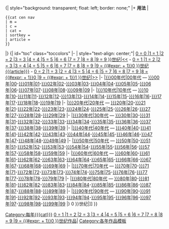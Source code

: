 <noinclude>{| style="background: transparent; float: left; border: none;"
|+ '''用法'''
|<nowiki></nowiki>
<pre>{{cat cen nav
| m =
| c =
| cat =
| sortkey =
| article =
}}</pre>
|}
</noinclude>{| id="toc" class="toccolors"
|-
| style="text-align: center;"| [[:Category:{{#switch:{{{c}}}
|0 = {{{m|}}}0
|1 = {{{m|}}}1
|2 = {{{m|}}}2
|3 = {{{m|}}}3
|4 = {{{m|}}}4
|5 = {{{m|}}}5
|6 = {{{m|}}}6
|7 = {{{m|}}}7
|8 = {{{m|}}}8
|9 = {{{m|}}}9
}}世纪{{{cat}}}|<<]] - [[{{#switch:{{{c}}}
|0 = {{{m|}}}1
|1 = {{{m|}}}2
|2 = {{{m|}}}3
|3 = {{{m|}}}4
|4 = {{{m|}}}5
|5 = {{{m|}}}6
|6 = {{{m|}}}7
|7 = {{{m|}}}8
|8 = {{{m|}}}9
|9 = {{#expr:{{{m|}}} + 1}}0
}}世纪]][[{{{article}}}]] - [[:Category:{{#switch:{{{c}}}
|0 = {{{m|}}}2
|1 = {{{m|}}}3
|2 = {{{m|}}}4
|3 = {{{m|}}}5
|4 = {{{m|}}}6
|5 = {{{m|}}}7
|6 = {{{m|}}}8
|7 = {{{m|}}}9
|8 = {{#expr:{{{m|}}} + 1}}0
|9 = {{#expr:{{{m|}}} + 1}}1
}}世纪{{{cat}}}|>>]]
|-
|[[:Category:{{{m|}}}{{{c|}}}00年代{{{cat}}}|{{{m|}}}{{{c|}}}00年代{{{cat}}}]] — [[:Category:{{{m|}}}{{{c|}}}00年{{{cat}}}|{{{m|}}}{{{c|}}}00]]-[[:Category:{{{m|}}}{{{c|}}}01年{{{cat}}}|{{{m|}}}{{{c|}}}01]]-[[:Category:{{{m|}}}{{{c|}}}02年{{{cat}}}|{{{m|}}}{{{c|}}}02]]-[[:Category:{{{m|}}}{{{c|}}}03年{{{cat}}}|{{{m|}}}{{{c|}}}03]]-[[:Category:{{{m|}}}{{{c|}}}04年{{{cat}}}|{{{m|}}}{{{c|}}}04]]-[[:Category:{{{m|}}}{{{c|}}}05年{{{cat}}}|{{{m|}}}{{{c|}}}05]]-[[:Category:{{{m|}}}{{{c|}}}06年{{{cat}}}|{{{m|}}}{{{c|}}}06]]-[[:Category:{{{m|}}}{{{c|}}}07年{{{cat}}}|{{{m|}}}{{{c|}}}07]]-[[:Category:{{{m|}}}{{{c|}}}08年{{{cat}}}|{{{m|}}}{{{c|}}}08]]-[[:Category:{{{m|}}}{{{c|}}}09年{{{cat}}}|{{{m|}}}{{{c|}}}09]]
|-
|[[:Category:{{{m|}}}{{{c|}}}10年代{{{cat}}}|{{{m|}}}{{{c|}}}10年代{{{cat}}}]] — [[:Category:{{{m|}}}{{{c|}}}10年{{{cat}}}|{{{m|}}}{{{c|}}}10]]-[[:Category:{{{m|}}}{{{c|}}}11年{{{cat}}}|{{{m|}}}{{{c|}}}11]]-[[:Category:{{{m|}}}{{{c|}}}12年{{{cat}}}|{{{m|}}}{{{c|}}}12]]-[[:Category:{{{m|}}}{{{c|}}}13年{{{cat}}}|{{{m|}}}{{{c|}}}13]]-[[:Category:{{{m|}}}{{{c|}}}14年{{{cat}}}|{{{m|}}}{{{c|}}}14]]-[[:Category:{{{m|}}}{{{c|}}}15年{{{cat}}}|{{{m|}}}{{{c|}}}15]]-[[:Category:{{{m|}}}{{{c|}}}16年{{{cat}}}|{{{m|}}}{{{c|}}}16]]-[[:Category:{{{m|}}}{{{c|}}}17年{{{cat}}}|{{{m|}}}{{{c|}}}17]]-[[:Category:{{{m|}}}{{{c|}}}18年{{{cat}}}|{{{m|}}}{{{c|}}}18]]-[[:Category:{{{m|}}}{{{c|}}}19年{{{cat}}}|{{{m|}}}{{{c|}}}19]]
|-
|[[:Category:{{{m|}}}{{{c|}}}20年代{{{cat}}}|{{{m|}}}{{{c|}}}20年代{{{cat}}}]] — [[:Category:{{{m|}}}{{{c|}}}20年{{{cat}}}|{{{m|}}}{{{c|}}}20]]-[[:Category:{{{m|}}}{{{c|}}}21年{{{cat}}}|{{{m|}}}{{{c|}}}21]]-[[:Category:{{{m|}}}{{{c|}}}22年{{{cat}}}|{{{m|}}}{{{c|}}}22]]-[[:Category:{{{m|}}}{{{c|}}}23年{{{cat}}}|{{{m|}}}{{{c|}}}23]]-[[:Category:{{{m|}}}{{{c|}}}24年{{{cat}}}|{{{m|}}}{{{c|}}}24]]-[[:Category:{{{m|}}}{{{c|}}}25年{{{cat}}}|{{{m|}}}{{{c|}}}25]]-[[:Category:{{{m|}}}{{{c|}}}26年{{{cat}}}|{{{m|}}}{{{c|}}}26]]-[[:Category:{{{m|}}}{{{c|}}}27年{{{cat}}}|{{{m|}}}{{{c|}}}27]]-[[:Category:{{{m|}}}{{{c|}}}28年{{{cat}}}|{{{m|}}}{{{c|}}}28]]-[[:Category:{{{m|}}}{{{c|}}}29年{{{cat}}}|{{{m|}}}{{{c|}}}29]]
|-
|[[:Category:{{{m|}}}{{{c|}}}30年代{{{cat}}}|{{{m|}}}{{{c|}}}30年代{{{cat}}}]] — [[:Category:{{{m|}}}{{{c|}}}30年{{{cat}}}|{{{m|}}}{{{c|}}}30]]-[[:Category:{{{m|}}}{{{c|}}}31年{{{cat}}}|{{{m|}}}{{{c|}}}31]]-[[:Category:{{{m|}}}{{{c|}}}32年{{{cat}}}|{{{m|}}}{{{c|}}}32]]-[[:Category:{{{m|}}}{{{c|}}}33年{{{cat}}}|{{{m|}}}{{{c|}}}33]]-[[:Category:{{{m|}}}{{{c|}}}34年{{{cat}}}|{{{m|}}}{{{c|}}}34]]-[[:Category:{{{m|}}}{{{c|}}}35年{{{cat}}}|{{{m|}}}{{{c|}}}35]]-[[:Category:{{{m|}}}{{{c|}}}36年{{{cat}}}|{{{m|}}}{{{c|}}}36]]-[[:Category:{{{m|}}}{{{c|}}}37年{{{cat}}}|{{{m|}}}{{{c|}}}37]]-[[:Category:{{{m|}}}{{{c|}}}38年{{{cat}}}|{{{m|}}}{{{c|}}}38]]-[[:Category:{{{m|}}}{{{c|}}}39年{{{cat}}}|{{{m|}}}{{{c|}}}39]]
|-
|[[:Category:{{{m|}}}{{{c|}}}40年代{{{cat}}}|{{{m|}}}{{{c|}}}40年代{{{cat}}}]] — [[:Category:{{{m|}}}{{{c|}}}40年{{{cat}}}|{{{m|}}}{{{c|}}}40]]-[[:Category:{{{m|}}}{{{c|}}}41年{{{cat}}}|{{{m|}}}{{{c|}}}41]]-[[:Category:{{{m|}}}{{{c|}}}42年{{{cat}}}|{{{m|}}}{{{c|}}}42]]-[[:Category:{{{m|}}}{{{c|}}}43年{{{cat}}}|{{{m|}}}{{{c|}}}43]]-[[:Category:{{{m|}}}{{{c|}}}44年{{{cat}}}|{{{m|}}}{{{c|}}}44]]-[[:Category:{{{m|}}}{{{c|}}}45年{{{cat}}}|{{{m|}}}{{{c|}}}45]]-[[:Category:{{{m|}}}{{{c|}}}46年{{{cat}}}|{{{m|}}}{{{c|}}}46]]-[[:Category:{{{m|}}}{{{c|}}}47年{{{cat}}}|{{{m|}}}{{{c|}}}47]]-[[:Category:{{{m|}}}{{{c|}}}48年{{{cat}}}|{{{m|}}}{{{c|}}}48]]-[[:Category:{{{m|}}}{{{c|}}}49年{{{cat}}}|{{{m|}}}{{{c|}}}49]]
|-
|[[:Category:{{{m|}}}{{{c|}}}50年代{{{cat}}}|{{{m|}}}{{{c|}}}50年代{{{cat}}}]] — [[:Category:{{{m|}}}{{{c|}}}50年{{{cat}}}|{{{m|}}}{{{c|}}}50]]-[[:Category:{{{m|}}}{{{c|}}}51年{{{cat}}}|{{{m|}}}{{{c|}}}51]]-[[:Category:{{{m|}}}{{{c|}}}52年{{{cat}}}|{{{m|}}}{{{c|}}}52]]-[[:Category:{{{m|}}}{{{c|}}}53年{{{cat}}}|{{{m|}}}{{{c|}}}53]]-[[:Category:{{{m|}}}{{{c|}}}54年{{{cat}}}|{{{m|}}}{{{c|}}}54]]-[[:Category:{{{m|}}}{{{c|}}}55年{{{cat}}}|{{{m|}}}{{{c|}}}55]]-[[:Category:{{{m|}}}{{{c|}}}56年{{{cat}}}|{{{m|}}}{{{c|}}}56]]-[[:Category:{{{m|}}}{{{c|}}}57年{{{cat}}}|{{{m|}}}{{{c|}}}57]]-[[:Category:{{{m|}}}{{{c|}}}58年{{{cat}}}|{{{m|}}}{{{c|}}}58]]-[[:Category:{{{m|}}}{{{c|}}}59年{{{cat}}}|{{{m|}}}{{{c|}}}59]]
|-
|[[:Category:{{{m|}}}{{{c|}}}60年代{{{cat}}}|{{{m|}}}{{{c|}}}60年代{{{cat}}}]] — [[:Category:{{{m|}}}{{{c|}}}60年{{{cat}}}|{{{m|}}}{{{c|}}}60]]-[[:Category:{{{m|}}}{{{c|}}}61年{{{cat}}}|{{{m|}}}{{{c|}}}61]]-[[:Category:{{{m|}}}{{{c|}}}62年{{{cat}}}|{{{m|}}}{{{c|}}}62]]-[[:Category:{{{m|}}}{{{c|}}}63年{{{cat}}}|{{{m|}}}{{{c|}}}63]]-[[:Category:{{{m|}}}{{{c|}}}64年{{{cat}}}|{{{m|}}}{{{c|}}}64]]-[[:Category:{{{m|}}}{{{c|}}}65年{{{cat}}}|{{{m|}}}{{{c|}}}65]]-[[:Category:{{{m|}}}{{{c|}}}66年{{{cat}}}|{{{m|}}}{{{c|}}}66]]-[[:Category:{{{m|}}}{{{c|}}}67年{{{cat}}}|{{{m|}}}{{{c|}}}67]]-[[:Category:{{{m|}}}{{{c|}}}68年{{{cat}}}|{{{m|}}}{{{c|}}}68]]-[[:Category:{{{m|}}}{{{c|}}}69年{{{cat}}}|{{{m|}}}{{{c|}}}69]]
|-
|[[:Category:{{{m|}}}{{{c|}}}70年代{{{cat}}}|{{{m|}}}{{{c|}}}70年代{{{cat}}}]] — [[:Category:{{{m|}}}{{{c|}}}70年{{{cat}}}|{{{m|}}}{{{c|}}}70]]-[[:Category:{{{m|}}}{{{c|}}}71年{{{cat}}}|{{{m|}}}{{{c|}}}71]]-[[:Category:{{{m|}}}{{{c|}}}72年{{{cat}}}|{{{m|}}}{{{c|}}}72]]-[[:Category:{{{m|}}}{{{c|}}}73年{{{cat}}}|{{{m|}}}{{{c|}}}73]]-[[:Category:{{{m|}}}{{{c|}}}74年{{{cat}}}|{{{m|}}}{{{c|}}}74]]-[[:Category:{{{m|}}}{{{c|}}}75年{{{cat}}}|{{{m|}}}{{{c|}}}75]]-[[:Category:{{{m|}}}{{{c|}}}76年{{{cat}}}|{{{m|}}}{{{c|}}}76]]-[[:Category:{{{m|}}}{{{c|}}}77年{{{cat}}}|{{{m|}}}{{{c|}}}77]]-[[:Category:{{{m|}}}{{{c|}}}78年{{{cat}}}|{{{m|}}}{{{c|}}}78]]-[[:Category:{{{m|}}}{{{c|}}}79年{{{cat}}}|{{{m|}}}{{{c|}}}79]]
|-
|[[:Category:{{{m|}}}{{{c|}}}80年代{{{cat}}}|{{{m|}}}{{{c|}}}80年代{{{cat}}}]] — [[:Category:{{{m|}}}{{{c|}}}80年{{{cat}}}|{{{m|}}}{{{c|}}}80]]-[[:Category:{{{m|}}}{{{c|}}}81年{{{cat}}}|{{{m|}}}{{{c|}}}81]]-[[:Category:{{{m|}}}{{{c|}}}82年{{{cat}}}|{{{m|}}}{{{c|}}}82]]-[[:Category:{{{m|}}}{{{c|}}}83年{{{cat}}}|{{{m|}}}{{{c|}}}83]]-[[:Category:{{{m|}}}{{{c|}}}84年{{{cat}}}|{{{m|}}}{{{c|}}}84]]-[[:Category:{{{m|}}}{{{c|}}}85年{{{cat}}}|{{{m|}}}{{{c|}}}85]]-[[:Category:{{{m|}}}{{{c|}}}86年{{{cat}}}|{{{m|}}}{{{c|}}}86]]-[[:Category:{{{m|}}}{{{c|}}}87年{{{cat}}}|{{{m|}}}{{{c|}}}87]]-[[:Category:{{{m|}}}{{{c|}}}88年{{{cat}}}|{{{m|}}}{{{c|}}}88]]-[[:Category:{{{m|}}}{{{c|}}}89年{{{cat}}}|{{{m|}}}{{{c|}}}89]]
|-
|[[:Category:{{{m|}}}{{{c|}}}90年代{{{cat}}}|{{{m|}}}{{{c|}}}90年代{{{cat}}}]] — [[:Category:{{{m|}}}{{{c|}}}90年{{{cat}}}|{{{m|}}}{{{c|}}}90]]-[[:Category:{{{m|}}}{{{c|}}}91年{{{cat}}}|{{{m|}}}{{{c|}}}91]]-[[:Category:{{{m|}}}{{{c|}}}92年{{{cat}}}|{{{m|}}}{{{c|}}}92]]-[[:Category:{{{m|}}}{{{c|}}}93年{{{cat}}}|{{{m|}}}{{{c|}}}93]]-[[:Category:{{{m|}}}{{{c|}}}94年{{{cat}}}|{{{m|}}}{{{c|}}}94]]-[[:Category:{{{m|}}}{{{c|}}}95年{{{cat}}}|{{{m|}}}{{{c|}}}95]]-[[:Category:{{{m|}}}{{{c|}}}96年{{{cat}}}|{{{m|}}}{{{c|}}}96]]-[[:Category:{{{m|}}}{{{c|}}}97年{{{cat}}}|{{{m|}}}{{{c|}}}97]]-[[:Category:{{{m|}}}{{{c|}}}98年{{{cat}}}|{{{m|}}}{{{c|}}}98]]-[[:Category:{{{m|}}}{{{c|}}}99年{{{cat}}}|{{{m|}}}{{{c|}}}99]]
|}
{{main other|[[Category:{{#switch:{{{c}}}
|0 = {{{m|}}}1
|1 = {{{m|}}}2
|2 = {{{m|}}}3
|3 = {{{m|}}}4
|4 = {{{m|}}}5
|5 = {{{m|}}}6
|6 = {{{m|}}}7
|7 = {{{m|}}}8
|8 = {{{m|}}}9
|9 = {{#expr:{{{m|}}} + 1}}0
}}世纪|{{{sortkey}}}]]
[[Category:每年{{{cat}}}]]
[[Category:{{#switch:{{{c}}}
|0 = {{{m|}}}1
|1 = {{{m|}}}2
|2 = {{{m|}}}3
|3 = {{{m|}}}4
|4 = {{{m|}}}5
|5 = {{{m|}}}6
|6 = {{{m|}}}7
|7 = {{{m|}}}8
|8 = {{{m|}}}9
|9 = {{#expr:{{{m|}}} + 1}}0
}}世纪作品|{{{sortkey}}}]]}}
<noinclude>
{{DEFAULTSORT:Category Century Navigation}}
[[Category:各年作品模板]]
</noinclude>